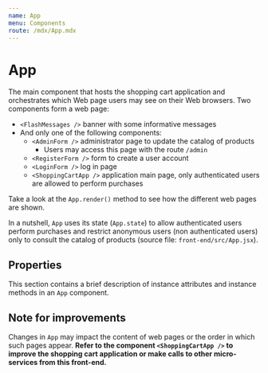 ```yaml
---
name: App
menu: Components
route: /mdx/App.mdx
---
```



# App
The main component that hosts the shopping cart application and orchestrates which Web page users may see on their Web browsers. Two components form a web page:

- `<FlashMessages />` banner with some informative messages
- And only one of the following components:
  - `<AdminForm />` administrator page to update the catalog of products
    - Users may access this page with the route `/admin`
  - `<RegisterForm />` form to create a user account
  - `<LoginForm />` log in page
  - `<ShoppingCartApp />` application main page, only authenticated users are allowed to perform purchases

Take a look at the `App.render()` method to see how the different web pages are shown.

In a nutshell, `App` uses its state (`App.state`) to allow authenticated users perform purchases and restrict anonymous users (non authenticated users) only to consult the catalog of products (source file: `front-end/src/App.jsx`).

## **Properties**
This section contains a brief description of instance attributes and instance methods in an `App` component.
<Props of={App} />

## **Note for improvements**
Changes in `App` may impact the content of web pages or the order in which such pages appear. **Refer to the component `<ShoppingCartApp />` to improve the shopping cart application or make calls to other micro-services from this front-end.**
